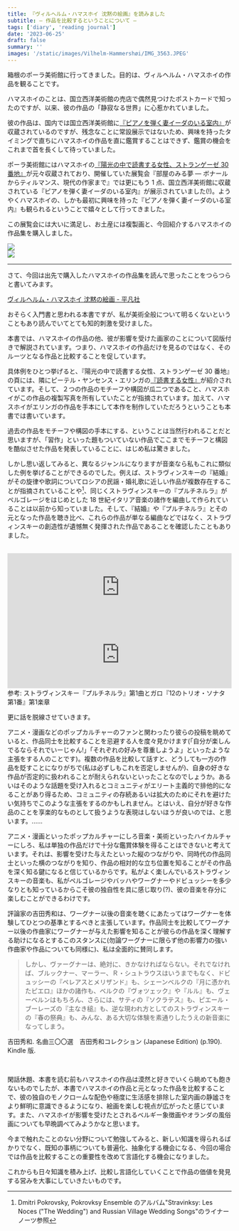 ```yaml
---
title: 『ヴィルヘルム・ハマスホイ 沈黙の絵画』を読みました
subtitle: — 作品を比較するということについて —
tags: ['diary', 'reading journal']
date: '2023-06-25'
draft: false
summary: ''
images: '/static/images/Vilhelm-Hammershøi/IMG_3563.JPEG'
---
```


箱根のポーラ美術館に行ってきました。目的は、ヴィルヘルム・ハマスホイの作品を観ることです。

<Tweet id='1667502431306149890'/>

ハマスホイのことは、国立西洋美術館の売店で偶然見つけたポストカードで知ったのですが、以来、彼の作品の「静寂なる世界」に心惹かれていました。

彼の作品は、国内では国立西洋美術館に[『ピアノを弾く妻イーダのいる室内』](https://collection.nmwa.go.jp/P.2008-0003.html)が収蔵されているのですが、残念なことに常設展示ではないため、興味を持ったタイミングで直ちにハマスホイの作品を直に鑑賞することはできず、鑑賞の機会をこれまで首を長くして待っていました。

ポーラ美術館にはハマスホイの[『陽光の中で読書する女性、ストランゲーゼ 30 番地』](https://www.polamuseum.or.jp/collection/020-0004/)が元々収蔵されており、開催していた展覧会『部屋のみる夢 ― ボナールからティルマンス、現代の作家まで』では更にもう 1 点、国立西洋美術館に収蔵されている『ピアノを弾く妻イーダのいる室内』が展示されていました(!)。ようやくハマスホイの、しかも最初に興味を持った『ピアノを弾く妻イーダのいる室内』も観られるということで嬉々として行ってきました。

この展覧会には大いに満足し、お土産には複製画と、今回紹介するハマスホイの作品集を購入しました。

<div className="-mx-2 flex flex-wrap overflow-hidden xl:-mx-2">
  <div className="my-1 w-full overflow-hidden px-2 xl:my-1 xl:w-1/2 xl:px-2">
    <img
      art="ポーラ美術館の展覧会『部屋のみる夢 ― ボナールからティルマンス、現代の作家まで』の看板"
      src="/static/images/Vilhelm-Hammershøi/IMG_3563.JPEG"
    />
  </div>
  <div className="my-1 w-full overflow-hidden px-2 xl:my-1 xl:w-1/2 xl:px-2">
    <img
      art="展覧会『部屋のみる夢 ― ボナールからティルマンス、現代の作家まで』で展示されたヴィルヘルム・ハマスホイの作品の一覧。『陽光の中で読書する女性、ストランゲーゼ 30 番地』と『ピアノを弾く妻イーダのいる室内』についての情報"
      src="/static/images/Vilhelm-Hammershøi/IMG_3581.JPEG"
    />
  </div>
</div>

---

さて、今回は出先で購入したハマスホイの作品集を読んで思ったことをつらつらと書いてみます。

[ヴィルヘルム・ハマスホイ 沈黙の絵画 - 平凡社](https://www.heibonsha.co.jp/book/b487311.html)

おそらく入門書と思われる本書ですが、私が美術全般について明るくないということもあり読んでいてとても知的刺激を受けました。

本書では、ハマスホイの作品の他、彼が影響を受けた画家のことについて図版付きで解説されています。つまり、ハマスホイの作品だけを見るのではなく、そのルーツとなる作品と比較することを促しています。

具体例をひとつ挙げると、『陽光の中で読書する女性、ストランゲーゼ 30 番地』の頁には、隣にピーテル・ヤンセンス・エリンガの[『読書する女性』](https://www.metmuseum.org/art/collection/search/333797)が紹介されています。そして、２つの作品のモチーフや構図が瓜二つであること、ハマスホイがこの作品の複製写真を所有していたことが指摘されています。加えて、ハマスホイがエリンガの作品を手本にして本作を制作していただろうということも本書では書いています。

過去の作品をモチーフや構図の手本にする、ということは当然行われることだと思いますが、「習作」といった題もついていない作品でここまでモチーフと構図を酷似させた作品を発表していることに、はじめ私は驚きました。

しかし思い返してみると、異なるジャンルになりますが音楽なら私もこれに類似した例を挙げることができるのでした。例えば、ストラヴィンスキーの『結婚』がその旋律や歌詞についてロシアの民謡・婚礼歌に近しい作品が複数存在することが指摘されていることや[^1]、同じくストラヴィンスキーの『プルチネルラ』がペルゴレージをはじめとした 18 世紀イタリア音楽の諸作を編曲して作られていることは以前から知っていました。そして、『結婚』や『プルチネルラ』とその元となった作品を聴き比べ、これらの作品が単なる編曲などではなく、ストラヴィンスキーの創造性が遺憾無く発揮された作品であることを確認したこともありました。

<br />

<iframe
  style={{ borderRadius: '12px' }}
  src="https://open.spotify.com/embed/track/7wzpKWFjarY4OfKxLh2YVx?utm_source=generator&theme=0"
  width="100%"
  height="152"
  frameBorder="0"
  allowfullscreen=""
  allow="autoplay; clipboard-write; encrypted-media; fullscreen; picture-in-picture"
  loading="lazy"
></iframe>

<iframe
  style={{ borderRadius: '12px' }}
  src="https://open.spotify.com/embed/track/2sgMRL1IHhNytT5pFEQGhG?utm_source=generator&theme=0"
  width="100%"
  height="152"
  frameBorder="0"
  allowfullscreen=""
  allow="autoplay; clipboard-write; encrypted-media; fullscreen; picture-in-picture"
  loading="lazy"
></iframe>

<Caption>
  参考: ストラヴィンスキー『プルチネルラ』第1曲とガロ『12のトリオ・ソナタ 第1番』第1楽章
</Caption>

<br />

更に話を脱線させていきます。

アニメ・漫画などのポップカルチャーのファンと関わったり彼らの投稿を眺めていると、作品同士を比較することを忌避する人を度々見かけます(「自分が楽しんでるならそれでいーじゃん!」「それぞれの好みを尊重しようよ」といったような主張をする人のことです)。複数の作品を比較して話すと、どうしても一方の作品を貶すことになりがちで(私は必ずしもこれを否定しませんが)、自身の好きな作品が否定的に扱われることが耐えられないといったことなのでしょうか。あるいはそのような話題を受け入れるとコミュニティがエリート主義的で排他的になることがあり得るため、コミュニティの存続あるいは拡大のためにそれを避けたい気持ちでこのような主張をするのかもしれません。とはいえ、自分が好きな作品のことを享楽的なものとして扱うような表現はしないほうが良いのでは、と思います。......

アニメ・漫画といったポップカルチャーにしろ音楽・美術といったハイカルチャーにしろ、私は単独の作品だけで十分な鑑賞体験を得ることはできないと考えています。それは、影響を受けた与えたといった縦のつながりや、同時代の作品同士といった横のつながりを知り、作品の相対的な立ち位置を知ることがその作品を深く知る鍵になると信じているからです。私がよく楽しんでいるストラヴィンスキーの音楽も、私がペルゴレージやバッハやワーグナーやドビュッシーを多少なりとも知っているからこそ彼の独自性を具に感じ取り(?)、彼の音楽を存分に楽しむことができるわけです。

評論家の吉田秀和は、ワーグナー以後の音楽を聴くにあたってはワーグナーを体験してひとつの基準とするべきと主張しています。作品同士を比較してワーグナー以後の作曲家にワーグナーが与えた影響を知ることが彼らの作品を深く理解する助けになるとするこのスタンスに(勿論ワーグナーに限らず他の影響力の強い作曲家や作品についても同様に)、私は全面的に賛同します。

> しかし、ヴァーグナーは、絶対に、きかなければならない。それでなければ、ブルックナー、マーラー、Ｒ・シュトラウスはいうまでもなく、ドビュッシーの『ペレアスとメリザンド』も、シェーンベルクの『月に憑かれたピエロ』ほかの諸作も、ベルクの『ヴォツェック』や『ルル』も、ヴェーベルンはもちろん、さらには、サティの『ソクラテス』も、ピエール・ブーレーズの『主なき槌』も、逆な現われ方としてのストラヴィンスキーの『春の祭典』も、みんな、ある大切な体験を素通りしたうえの新音楽になってしまう。

<Source>吉田秀和. 名曲三〇〇選　吉田秀和コレクション (Japanese Edition) (p.190). Kindle 版.</Source>

<br />

閑話休題、本書を読む前もハマスホイの作品は漠然と好きでいくら眺めても飽きないものでしたが、本書でハマスホイの作品と元となった作品を比較することで、彼の独自のモノクロームな配色や極度に生活感を排除した室内画の静謐さをより鮮明に意識できるようになり、絵画を楽しむ視点が広がったと感じています。また、ハマスホイが影響を受けたとされるベルギー象徴画やオランダの風俗画についても早晩調べてみようかなと思います。

今まで触れたことのない分野について勉強してみると、新しい知識を得られるばかりでなく、既知の事柄についても普遍化、抽象化する機会になる、今回の場合では作品を比較することの重要性を改めて言語化する機会になりました。

これからも日々知識を積み上げ、比較し言語化していくことで作品の価値を発見する営みを大事にしていきたいものです。

[^1]: Dmitri Pokrovsky, Pokrovksy Ensemble のアルバム"Stravinksy: Les Noces ("The Wedding") and Russian Village Wedding Songs"のライナーノーツ参照

